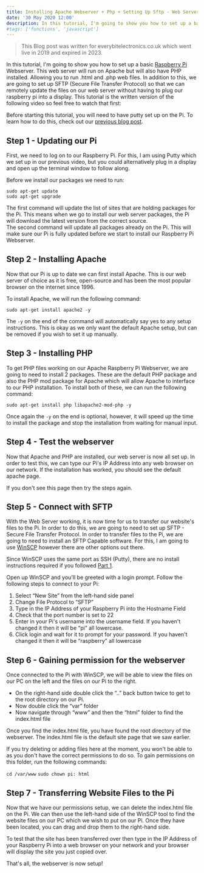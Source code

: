 ```yaml
---
title: Installing Apache Webserver + Php + Setting Up Sftp - Web Server - Raspberry Pi Tutorial Part 2
date: '30 May 2020 12:00'
description: In this tutorial, I'm going to show you how to set up a basic Raspberry Pi Webserver. This web server will run on Apache but will also have PHP installed. Allowing you to run .html and .php web files. In addition to this, we are going to set up SFTP (Secure File Transfer Protocol) so that we can remotely update the files on our web server without having to plug our raspberry pi into a display. 
#tags: ['functions', 'javascript']
---
```


> This Blog post was written for everybitelectronics.co.uk which went live in 2019 and expired in 2023.

In this tutorial, I'm going to show you how to set up a basic [Raspberry Pi](https://www.raspberrypi.org/) Webserver. This web server will run on Apache but will also have PHP installed. Allowing you to run .html and .php web files. In addition to this, we are going to set up SFTP (Secure File Transfer Protocol) so that we can remotely update the files on our web server without having to plug our raspberry pi into a display. This tutorial is the written version of the following video so feel free to watch that first:

<YouTube id="4xmxgCl1Wmo"/>

Before starting this tutorial, you will need to have putty set up on the Pi. To learn how to do this, check out our [previous blog post](/blog/installing-raspbian-and-enabling-ssh).

Step 1 - Updating our Pi
------------------------

First, we need to log on to our Raspberry Pi. For this, I am using Putty which we set up in our previous video, but you could alternatively plug in a display and open up the terminal window to follow along.

Before we install our packages we need to run:

`sudo apt-get update`  
`sudo apt-get upgrade`


The first command will update the list of sites that are holding packages for the Pi. This means when we go to install our web server packages, the Pi will download the latest version from the correct source.  
The second command will update all packages already on the Pi. This will make sure our Pi is fully updated before we start to install our Raspberry Pi Webserver.

Step 2 - Installing Apache
--------------------------

Now that our Pi is up to date we can first install Apache. This is our web server of choice as it is free, open-source and has been the most popular browser on the internet since 1996.

To install Apache, we will run the following command:

`sudo apt-get install apache2 -y`

The `-y` on the end of the command will automatically say yes to any setup instructions. This is okay as we only want the default Apache setup, but can be removed if you wish to set it up manually.

Step 3 - Installing PHP
-----------------------

To get PHP files working on our Apache Raspberry Pi Webserver, we are going to need to install 2 packages. These are the default PHP package and also the PHP mod package for Apache which will allow Apache to interface to our PHP installation. To install both of these, we can run the following command:

`sudo apt-get install php libapache2-mod-php -y`

Once again the `-y` on the end is optional, however, it will speed up the time to install the package and stop the installation from waiting for manual input.

Step 4 - Test the webserver
---------------------------

Now that Apache and PHP are installed, our web server is now all set up. In order to test this, we can type our Pi's IP Address into any web browser on our network. If the installation has worked, you should see the default apache page.

If you don't see this page then try the steps again.

Step 5 - Connect with SFTP
--------------------------

With the Web Server working, it is now time for us to transfer our website's files to the Pi. In order to do this, we are going to need to set up SFTP - Secure File Transfer Protocol. In order to transfer files to the Pi, we are going to need to install an SFTP Capable software. For this, I am going to use [WinSCP](https://winscp.net/eng/index.php) however there are other options out there.

Since WinSCP uses the same port as SSH (Putty), there are no install instructions required if you followed [Part 1](/blog/installing-raspbian-and-enabling-ssh).

Open up WinSCP and you'll be greeted with a login prompt. Follow the following steps to connect to your Pi:

1.  Select “New Site” from the left-hand side panel
2.  Change File Protocol to “SFTP”
3.  Type in the IP Address of your Raspberry Pi into the Hostname Field
4.  Check that the port number is set to 22
5.  Enter in your Pi's username into the username field. If you haven't changed it then it will be “pi” all lowercase.
6.  Click login and wait for it to prompt for your password. If you haven't changed it then it will be “raspberry” all lowercase

Step 6 - Gaining permission for the webserver
---------------------------------------------

Once connected to the Pi with WinSCP, we will be able to view the files on our PC on the left and the files on our Pi to the right.

*   On the right-hand side double click the “..” back button twice to get to the root directory on our Pi.
*   Now double click the “var” folder
*   Now navigate through “www” and then the “html” folder to find the index.html file

Once you find the index.html file, you have found the root directory of the webserver. The index.html file is the default site page that we saw earlier.


If you try deleting or adding files here at the moment, you won't be able to as you don't have the correct permissions to do so. To gain permissions on this folder, run the following commands:

`cd /var/www`
`sudo chown pi: html`

Step 7 - Transferring Website Files to the Pi
---------------------------------------------

Now that we have our permissions setup, we can delete the index.html file on the Pi. We can then use the left-hand side of the WinSCP tool to find the website files on our PC which we wish to put on our Pi. Once they have been located, you can drag and drop them to the right-hand side.

To test that the site has been transferred over then type in the IP Address of your Raspberry Pi into a web browser on your network and your browser will display the site you just copied over.

That's all, the webserver is now setup!